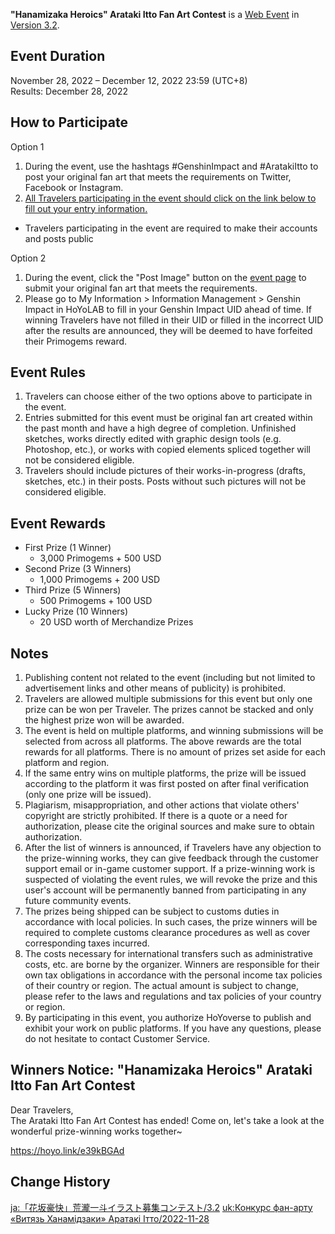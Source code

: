 {{Event
|name              = "Hanamizaka Heroics" Arataki Itto Fan Art Contest 2022-11-28
|image             = Hanamizaka Heroics Arataki Itto Fan Art Contest 2022-11-28.png
|type              = Web
|group             = Submission
|group2            = Fanart
|time_known        = yes
|time_start        = 2022-11-28 12:00:00
|time_start_offset = GMT+8
|time_end          = 2022-12-12 23:59:59
|time_end_offset   = GMT+8
|link              = https://www.hoyolab.com/contribution/208
}}
{{Description|Dear Travelers,<br>Arataki Itto's Fan Art Contest has begun! Get your drawing tools ready, and come participate~}}
'''"Hanamizaka Heroics" Arataki Itto Fan Art Contest''' is a [[Web Event]] in [[Version 3.2]].

==Event Duration==
November 28, 2022 – December 12, 2022 23:59 (UTC+8)<br>
Results: December 28, 2022

==How to Participate==
;Option 1
# During the event, use the hashtags #GenshinImpact and #AratakiItto to post your original fan art that meets the requirements on Twitter, Facebook or Instagram.
# [https://forms.gle/QghcYqw8vvXmqFj2A All Travelers participating in the event should click on the link below to fill out your entry information.]
*Travelers participating in the event are required to make their accounts and posts public

;Option 2
# During the event, click the "Post Image" button on the [https://www.hoyolab.com/contribution/208 event page] to submit your original fan art that meets the requirements.
# Please go to My Information > Information Management > Genshin Impact in HoYoLAB to fill in your Genshin Impact UID ahead of time. If winning Travelers have not filled in their UID or filled in the incorrect UID after the results are announced, they will be deemed to have forfeited their Primogems reward.

==Event Rules==
# Travelers can choose either of the two options above to participate in the event.
# Entries submitted for this event must be original fan art created within the past month and have a high degree of completion. Unfinished sketches, works directly edited with graphic design tools (e.g. Photoshop, etc.), or works with copied elements spliced together will not be considered eligible.
# Travelers should include pictures of their works-in-progress (drafts, sketches, etc.) in their posts. Posts without such pictures will not be considered eligible.

==Event Rewards==
* First Prize (1 Winner)
** 3,000 Primogems + 500 USD
* Second Prize (3 Winners)
** 1,000 Primogems + 200 USD
* Third Prize (5 Winners)
** 500 Primogems + 100 USD
* Lucky Prize (10 Winners)
** 20 USD worth of Merchandize Prizes

==Notes==
# Publishing content not related to the event (including but not limited to advertisement links and other means of publicity) is prohibited.
# Travelers are allowed multiple submissions for this event but only one prize can be won per Traveler. The prizes cannot be stacked and only the highest prize won will be awarded.
# The event is held on multiple platforms, and winning submissions will be selected from across all platforms. The above rewards are the total rewards for all platforms. There is no amount of prizes set aside for each platform and region.
# If the same entry wins on multiple platforms, the prize will be issued according to the platform it was first posted on after final verification (only one prize will be issued).
# Plagiarism, misappropriation, and other actions that violate others' copyright are strictly prohibited. If there is a quote or a need for authorization, please cite the original sources and make sure to obtain authorization.
# After the list of winners is announced, if Travelers have any objection to the prize-winning works, they can give feedback through the customer support email or in-game customer support. If a prize-winning work is suspected of violating the event rules, we will revoke the prize and this user's account will be permanently banned from participating in any future community events.
# The prizes being shipped can be subject to customs duties in accordance with local policies. In such cases, the prize winners will be required to complete customs clearance procedures as well as cover corresponding taxes incurred.
# The costs necessary for international transfers such as administrative costs, etc. are borne by the organizer. Winners are responsible for their own tax obligations in accordance with the personal income tax policies of their country or region. The actual amount is subject to change, please refer to the laws and regulations and tax policies of your country or region.
# By participating in this event, you authorize HoYoverse to publish and exhibit your work on public platforms. If you have any questions, please do not hesitate to contact Customer Service.

==Winners Notice: "Hanamizaka Heroics" Arataki Itto Fan Art Contest==
Dear Travelers,<br>The Arataki Itto Fan Art Contest has ended! Come on, let's take a look at the wonderful prize-winning works together~

https://hoyo.link/e39kBGAd

==Change History==
{{Change History|3.2}}

[[ja:「花坂豪快」荒瀧一斗イラスト募集コンテスト/3.2]]
[[uk:Конкурс фан-арту «Витязь Ханамідзаки» Аратакі Ітто/2022-11-28]]
